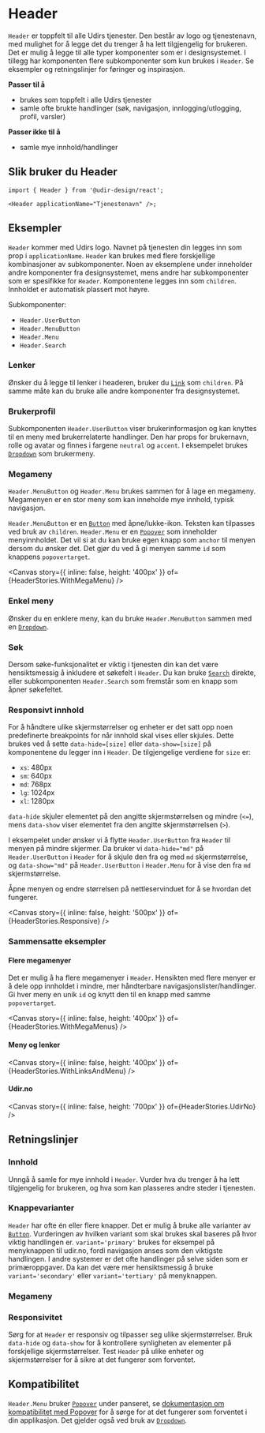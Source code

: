 

<Meta of={HeaderStories} />

# Header

`Header` er toppfelt til alle Udirs tjenester. Den består av logo og tjenestenavn, med mulighet for å legge det du trenger å ha lett tilgjengelig for brukeren.
Det er mulig å legge til alle typer komponenter som er i designsystemet. I tillegg har komponenten flere subkomponenter som kun brukes i `Header`. Se eksempler og retningslinjer for føringer og inspirasjon.

**Passer til å**

- brukes som toppfelt i alle Udirs tjenester
- samle ofte brukte handlinger (søk, navigasjon, innlogging/utlogging, profil, varsler)

**Passer ikke til å**

- samle mye innhold/handlinger

## Slik bruker du Header

<Primary />
<Controls />

```tsx
import { Header } from '@udir-design/react';

<Header applicationName="Tjenestenavn" />;
```

## Eksempler

`Header` kommer med Udirs logo. Navnet på tjenesten din legges inn som prop i `applicationName`. `Header` kan brukes med flere forskjellige kombinasjoner av subkomponenter. Noen av eksemplene under inneholder andre komponenter fra designsystemet, mens andre har subkomponenter som er spesifikke for `Header`.
Komponentene legges inn som `children`. Innholdet er automatisk plassert mot høyre.

Subkomponenter:

- `Header.UserButton`
- `Header.MenuButton`
- `Header.Menu`
- `Header.Search`

### Lenker

Ønsker du å legge til lenker i headeren, bruker du [`Link`](/docs/components-link--docs) som `children`. På samme måte kan du bruke alle andre komponenter fra designsystemet.

<Canvas of={HeaderStories.WithLinks} />

### Brukerprofil

Subkomponenten `Header.UserButton` viser brukerinformasjon og kan knyttes til en meny med brukerrelaterte handlinger. Den har props for brukernavn, rolle og avatar og finnes i fargene `neutral` og `accent`. I eksempelet brukes [`Dropdown`](/docs/components-dropdown--docs) som brukermeny.

<Canvas of={HeaderStories.WithUserButton} />

### Megameny

`Header.MenuButton` og `Header.Menu` brukes sammen for å lage en megameny. Megamenyen er en stor meny som kan inneholde mye innhold, typisk navigasjon.

`Header.MenuButton` er en [`Button`](/docs/components-button--docs) med åpne/lukke-ikon. Teksten kan tilpasses ved bruk av `children`. `Header.Menu` er en [`Popover`](/docs/components-popover--docs) som inneholder menyinnholdet. Det vil si at du kan bruke egen knapp som `anchor` til menyen dersom du ønsker det. Det gjør du ved å gi menyen samme `id` som knappens `popovertarget`.

<Canvas
  story={{ inline: false, height: '400px' }}
  of={HeaderStories.WithMegaMenu}
/>

### Enkel meny

Ønsker du en enklere meny, kan du bruke `Header.MenuButton` sammen med en [`Dropdown`](/docs/components-dropdown--docs).

<Canvas of={HeaderStories.WithSimpleMenu} />

### Søk

Dersom søke-funksjonalitet er viktig i tjenesten din kan det være hensiktsmessig å inkludere et søkefelt i `Header`. Du kan bruke [`Search`](/docs/components-search--docs) direkte, eller subkomponenten `Header.Search` som fremstår som en knapp som åpner søkefeltet.

<Canvas of={HeaderStories.WithSearch} />

### Responsivt innhold

For å håndtere ulike skjermstørrelser og enheter er det satt opp noen predefinerte breakpoints for når innhold skal vises eller skjules. Dette brukes ved å sette `data-hide=[size]` eller `data-show=[size]` på komponentene du legger inn i `Header`. De tilgjengelige verdiene for `size` er:

- `xs`: 480px
- `sm`: 640px
- `md`: 768px
- `lg`: 1024px
- `xl`: 1280px

`data-hide` skjuler elementet på den angitte skjermstørrelsen og mindre (`<=`), mens `data-show` viser elementet fra den angitte skjermstørrelsen (`>`).

I eksempelet under ønsker vi å flytte `Header.UserButton` fra `Header` til menyen på mindre skjermer. Da bruker vi `data-hide="md"` på `Header.UserButton` i `Header` for å skjule den fra og med `md` skjermstørrelse, og `data-show="md"` på `Header.UserButton` i `Header.Menu` for å vise den fra `md` skjermstørrelse.

Åpne menyen og endre størrelsen på nettleservinduet for å se hvordan det fungerer.

<Canvas
  story={{ inline: false, height: '500px' }}
  of={HeaderStories.Responsive}
/>

### Sammensatte eksempler

#### Flere megamenyer

Det er mulig å ha flere megamenyer i `Header`. Hensikten med flere menyer er å dele opp innholdet i mindre, mer håndterbare navigasjonslister/handlinger. Gi hver meny en unik `id` og knytt den til en knapp med samme `popovertarget`.

<Canvas
  story={{ inline: false, height: '400px' }}
  of={HeaderStories.WithMegaMenus}
/>

#### Meny og lenker

<Canvas
  story={{ inline: false, height: '400px' }}
  of={HeaderStories.WithLinksAndMenu}
/>

#### Udir.no

<Canvas story={{ inline: false, height: '700px' }} of={HeaderStories.UdirNo} />

## Retningslinjer

### Innhold

Unngå å samle for mye innhold i `Header`. Vurder hva du trenger å ha lett tilgjengelig for brukeren, og hva som kan plasseres andre steder i tjenesten.

### Knappevarianter

`Header` har ofte én eller flere knapper. Det er mulig å bruke alle varianter av [`Button`](/docs/components-button--docs). Vurderingen av hvilken variant som skal brukes skal baseres på hvor viktig handlingen er.
`variant='primary'` brukes for eksempel på menyknappen til udir.no, fordi navigasjon anses som den viktigste handlingen. I andre systemer er det ofte handlinger på selve siden som er primæroppgaver. Da kan det være mer hensiktsmessig å bruke `variant='secondary'` eller `variant='tertiary'` på menyknappen.

### Megameny

### Responsivitet

Sørg for at `Header` er responsiv og tilpasser seg ulike skjermstørrelser. Bruk `data-hide` og `data-show` for å kontrollere synligheten av elementer på forskjellige skjermstørrelser. Test `Header` på ulike enheter og skjermstørrelser for å sikre at det fungerer som forventet.

## Kompatibilitet

`Header.Menu` bruker [`Popover`](/docs/components-popover--docs) under panseret, se [dokumentasjon om kompatibilitet med Popover](/docs/components-popover--docs#kompatibilitet) for å sørge for at det fungerer som forventet i din applikasjon. Det gjelder også ved bruk av [`Dropdown`](/docs/components-dropdown--docs).
